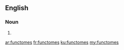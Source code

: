 ==English==

===Noun===
{{head|en|plural}}

# {{plural of|functome|lang=en|nocat=1}}

[[ar:functomes]]
[[fr:functomes]]
[[ku:functomes]]
[[my:functomes]]